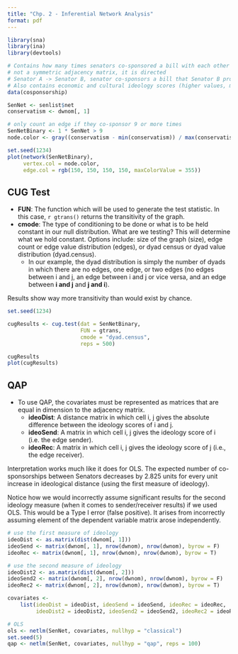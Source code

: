 ```yaml
---
title: "Chp. 2 - Inferential Network Analysis"
format: pdf
---
```


```r
library(sna)
library(ina)
library(devtools)
```

```r
# Contains how many times senators co-sponsored a bill with each other
# not a symmetric adjacency matrix, it is directed
# Senator A -> Senator B, senator co-sponsors a bill that Senator B proposed
# Also contains economic and cultural ideology scores (higher values, more con.)
data(cosponsorship)
```

```r
SenNet <- senlist$net
conservatism <- dwnom[, 1]

# only count an edge if they co-sponsor 9 or more times
SenNetBinary <- 1 * SenNet > 9
node.color <- gray((conservatism - min(conservatism)) / max(conservatism - min(conservatism)))

set.seed(1234)
plot(network(SenNetBinary),
     vertex.col = node.color,
     edge.col = rgb(150, 150, 150, 150, maxColorValue = 355))
```

## CUG Test

* **FUN**: The function which will be used to generate the test statistic. In this case, `r gtrans()` returns the transitivity of the graph.
* **cmode**: The type of conditioning to be done or what is to be held constant in our null distribution. What are we testing? This will determine what we hold constant. Options include: size of the graph (size), edge count or edge value distribution (edges), or dyad census or dyad value distribution (dyad.census).
    * In our example, the dyad distribution is simply the number of dyads in which there are no edges, one edge, or two edges (no edges between i and j, an edge between i and j or vice versa, and an edge between **i and j** and **j and i**).

Results show way more transitivity than would exist by chance.

```r
set.seed(1234)

cugResults <- cug.test(dat = SenNetBinary,
                       FUN = gtrans,
                       cmode = "dyad.census",
                       reps = 500)

cugResults
plot(cugResults)
```

## QAP

* To use QAP, the covariates must be represented as matrices that are equal in dimension to the adjacency matrix.
    * **ideoDist**: A distance matrix in which cell i, j gives the absolute difference between the ideology scores of i and j.
    * **ideoSend**: A matrix in which cell i, j gives the ideology score of i (i.e. the edge sender).
    * **ideoRec**: A matrix in which cell i, j gives the ideology score of j (i.e., the edge receiver).
    
Interpretation works much like it does for OLS. The expected number of co-sponsorships between Senators decreases by 2.825 units for every unit increase in ideological distance (using the first measure of ideology).

Notice how we would incorrectly assume significant results for the second ideology measure (when it comes to sender/receiver results) if we used OLS. This would be a Type I error (false positive). It arises from incorrectly assuming element of the dependent variable matrix arose independently.

```r
# use the first measure of ideology
ideoDist <- as.matrix(dist(dwnom[, 1]))
ideoSend <- matrix(dwnom[, 1], nrow(dwnom), nrow(dwnom), byrow = F)
ideoRec <- matrix(dwnom[, 1], nrow(dwnom), nrow(dwnom), byrow = T)

# use the second measure of ideology
ideoDist2 <- as.matrix(dist(dwnom[, 2]))
ideoSend2 <- matrix(dwnom[, 2], nrow(dwnom), nrow(dwnom), byrow = F)
ideoRec2 <- matrix(dwnom[, 2], nrow(dwnom), nrow(dwnom), byrow = T)

covariates <-
    list(ideoDist = ideoDist, ideoSend = ideoSend, ideoRec = ideoRec,
         ideoDist2 = ideoDist2, ideoSend2 = ideoSend2, ideoRec2 = ideoRec2)

# OLS
ols <- netlm(SenNet, covariates, nullhyp = "classical")
set.seed(5)
qap <- netlm(SenNet, covariates, nullhyp = "qap", reps = 100)
```
